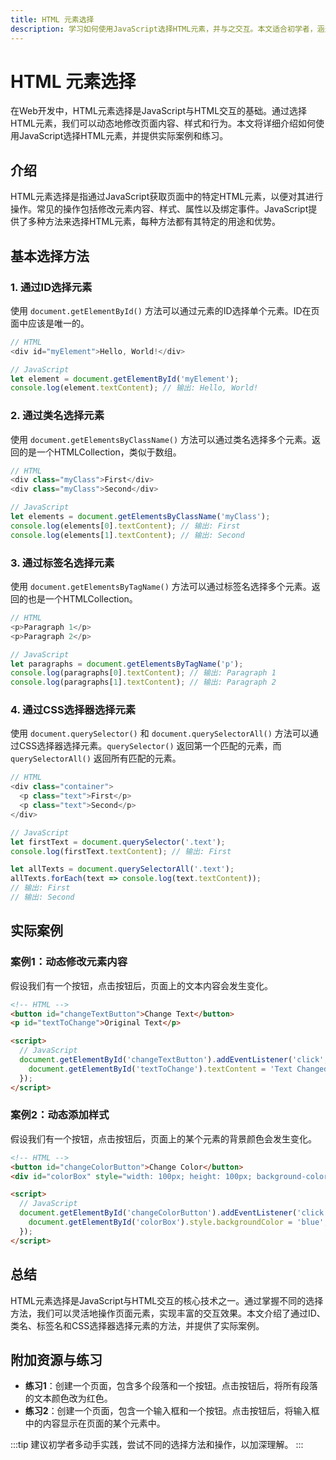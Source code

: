 ```yaml
---
title: HTML 元素选择
description: 学习如何使用JavaScript选择HTML元素，并与之交互。本文适合初学者，涵盖基本选择方法、实际案例和练习。
---
```


# HTML 元素选择

在Web开发中，HTML元素选择是JavaScript与HTML交互的基础。通过选择HTML元素，我们可以动态地修改页面内容、样式和行为。本文将详细介绍如何使用JavaScript选择HTML元素，并提供实际案例和练习。

## 介绍

HTML元素选择是指通过JavaScript获取页面中的特定HTML元素，以便对其进行操作。常见的操作包括修改元素内容、样式、属性以及绑定事件。JavaScript提供了多种方法来选择HTML元素，每种方法都有其特定的用途和优势。

## 基本选择方法

### 1. 通过ID选择元素

使用 `document.getElementById()` 方法可以通过元素的ID选择单个元素。ID在页面中应该是唯一的。

```javascript
// HTML
<div id="myElement">Hello, World!</div>

// JavaScript
let element = document.getElementById('myElement');
console.log(element.textContent); // 输出: Hello, World!
```

### 2. 通过类名选择元素

使用 `document.getElementsByClassName()` 方法可以通过类名选择多个元素。返回的是一个HTMLCollection，类似于数组。

```javascript
// HTML
<div class="myClass">First</div>
<div class="myClass">Second</div>

// JavaScript
let elements = document.getElementsByClassName('myClass');
console.log(elements[0].textContent); // 输出: First
console.log(elements[1].textContent); // 输出: Second
```

### 3. 通过标签名选择元素

使用 `document.getElementsByTagName()` 方法可以通过标签名选择多个元素。返回的也是一个HTMLCollection。

```javascript
// HTML
<p>Paragraph 1</p>
<p>Paragraph 2</p>

// JavaScript
let paragraphs = document.getElementsByTagName('p');
console.log(paragraphs[0].textContent); // 输出: Paragraph 1
console.log(paragraphs[1].textContent); // 输出: Paragraph 2
```

### 4. 通过CSS选择器选择元素

使用 `document.querySelector()` 和 `document.querySelectorAll()` 方法可以通过CSS选择器选择元素。`querySelector()` 返回第一个匹配的元素，而 `querySelectorAll()` 返回所有匹配的元素。

```javascript
// HTML
<div class="container">
  <p class="text">First</p>
  <p class="text">Second</p>
</div>

// JavaScript
let firstText = document.querySelector('.text');
console.log(firstText.textContent); // 输出: First

let allTexts = document.querySelectorAll('.text');
allTexts.forEach(text => console.log(text.textContent));
// 输出: First
// 输出: Second
```

## 实际案例

### 案例1：动态修改元素内容

假设我们有一个按钮，点击按钮后，页面上的文本内容会发生变化。

```html
<!-- HTML -->
<button id="changeTextButton">Change Text</button>
<p id="textToChange">Original Text</p>

<script>
  // JavaScript
  document.getElementById('changeTextButton').addEventListener('click', function() {
    document.getElementById('textToChange').textContent = 'Text Changed!';
  });
</script>
```

### 案例2：动态添加样式

假设我们有一个按钮，点击按钮后，页面上的某个元素的背景颜色会发生变化。

```html
<!-- HTML -->
<button id="changeColorButton">Change Color</button>
<div id="colorBox" style="width: 100px; height: 100px; background-color: yellow;"></div>

<script>
  // JavaScript
  document.getElementById('changeColorButton').addEventListener('click', function() {
    document.getElementById('colorBox').style.backgroundColor = 'blue';
  });
</script>
```

## 总结

HTML元素选择是JavaScript与HTML交互的核心技术之一。通过掌握不同的选择方法，我们可以灵活地操作页面元素，实现丰富的交互效果。本文介绍了通过ID、类名、标签名和CSS选择器选择元素的方法，并提供了实际案例。

## 附加资源与练习

- **练习1**：创建一个页面，包含多个段落和一个按钮。点击按钮后，将所有段落的文本颜色改为红色。
- **练习2**：创建一个页面，包含一个输入框和一个按钮。点击按钮后，将输入框中的内容显示在页面的某个元素中。

:::tip
建议初学者多动手实践，尝试不同的选择方法和操作，以加深理解。
:::